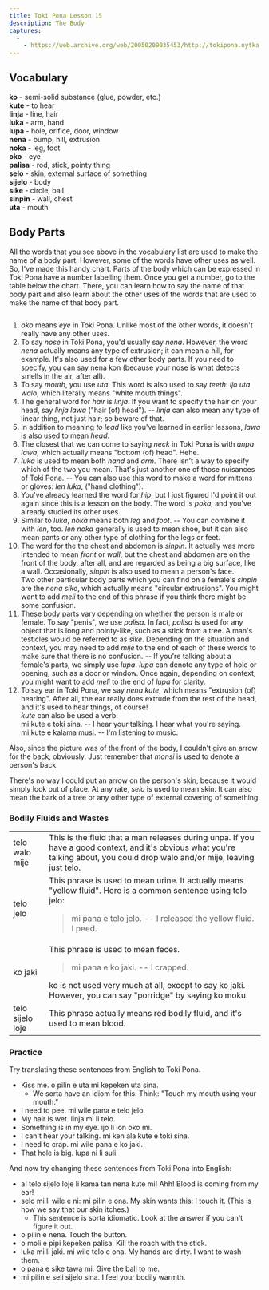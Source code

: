 ```yaml
---
title: Toki Pona Lesson 15
description: The Body
captures:
  -
    - https://web.archive.org/web/20050209035453/http://tokipona.nytka.org:80/lesson/lesson15.html
---
```


## Vocabulary
**ko** - semi-solid substance (glue, powder, etc.)  
**kute** - to hear  
**linja** - line, hair  
**luka** - arm, hand  
**lupa** - hole, orifice, door, window                 
**nena** - bump, hill, extrusion  
**noka** - leg, foot  
**oko** - eye  
**palisa** - rod, stick, pointy thing  
**selo** - skin, external surface of something  
**sijelo** - body  
**sike** - circle, ball  
**sinpin** - wall, chest  
**uta** - mouth

## Body Parts
All the words that you see above in the vocabulary list are used to make the name of a body part. However, some of the words have other uses as well. So, I've made this handy chart. Parts of the body which can be expressed in Toki Pona have a number labelling them. Once you get a number, go to the table below the chart. There, you can learn how to say the name of that body part and also learn about the other uses of the words that are used to make the name of that body part.

<img />

1. _oko_ means _eye_ in Toki Pona. Unlike most of the other words, it doesn't really have any other uses.
2. To say _nose_ in Toki Pona, you'd usually say _nena_. However, the word _nena_ actually means any type of extrusion; it can mean a hill, for example. It's also used for a few other body parts. If you need to specify, you can say nena kon (because your nose is what detects smells in the air, after all).
3. To say _mouth_, you use _uta_. This word is also used to say _teeth_: _ijo uta walo_, which literally means "white mouth things".
4. The general word for _hair_ is _linja_. If you want to specify the hair on your head, say _linja lawa_ ("hair (of) head"). -- _linja_ can also mean any type of linear thing, not just hair; so beware of that.
5. In addition to meaning _to lead_ like you've learned in earlier lessons, _lawa_ is also used to mean _head_.
6. The closest that we can come to saying _neck_ in Toki Pona is with _anpa lawa_, which actually means "bottom (of) head". Hehe.
7. _luka_ is used to mean both _hand_ and _arm_. There isn't a way to specify which of the two you mean. That's just another one of those nuisances of Toki Pona. -- You can also use this word to make a word for mittens or gloves: _len luka_, ("hand clothing").
8. You've already learned the word for _hip_, but I just figured I'd point it out again since this is a lesson on the body. The word is _poka_, and you've already studied its other uses.
9. Similar to _luka_, _noka_ means both _leg_ and _foot_. -- You can combine it with _len_, too. _len noka_ generally is used to mean shoe, but it can also mean pants or any other type of clothing for the legs or feet.
10. The word for the the chest and abdomen is _sinpin_. It actually was more intended to mean _front_ or _wall_, but the chest and abdomen are on the front of the body, after all, and are regarded as being a big surface, like a wall. Occasionally, _sinpin_ is also used to mean a person's face.  
  Two other particular body parts which you can find on a female's _sinpin_ are the _nena sike_, which actually means "circular extrusions". You might want to add _meli_ to the end of this phrase if you think there might be some confusion.
11. These body parts vary depending on whether the person is male or female. To say "penis", we use _palisa_. In fact, _palisa_ is used for any object that is long and pointy-like, such as a stick from a tree. A man's testicles would be referred to as _sike_. Depending on the situation and context, you may need to add _mije_ to the end of each of these words to make sure that there is no confusion. -- If you're talking about a female's parts, we simply use _lupa_. _lupa_ can denote any type of hole or opening, such as a door or window. Once again, depending on context, you might want to add _meli_ to the end of _lupa_ for clarity.
12. To say ear in Toki Pona, we say _nena kute_, which means "extrusion (of) hearing". After all, the ear really does extrude from the rest of the head, and it's used to hear things, of course!  
 _kute_ can also be used a verb:  
  mi kute e toki sina. -- I hear your talking. I hear what you're saying.  
  mi kute e kalama musi. -- I'm listening to music.

Also, since the picture was of the front of the body, I couldn't give an arrow for the back, obviously. Just remember that _monsi_ is used to denote a person's back.

There's no way I could put an arrow on the person's skin, because it would simply look out of place. At any rate, _selo_ is used to mean skin. It can also mean the bark of a tree or any other type of external covering of something.

### Bodily Fluids and Wastes

|              |                  |
|--------------|------------------|
|telo walo mije|This is the fluid that a man releases during unpa. If you have a good context, and it's obvious what you're talking about, you could drop walo and/or mije, leaving just telo.|
|telo jelo     |This phrase is used to mean urine. It actually means "yellow fluid". Here is a common sentence using telo jelo: <blockquote>mi pana e telo jelo. -- I released the yellow fluid. I peed.</blockquote>|
|ko jaki	     |This phrase is used to mean feces. <blockquote>mi pana e ko jaki. -- I crapped.</blockquote> ko is not used very much at all, except to say ko jaki. However, you can say "porridge" by saying ko moku.|
|telo sijelo loje|This phrase actually means red bodily fluid, and it's used to mean blood.|

 

### Practice
Try translating these sentences from English to Toki Pona.

- Kiss me.   <Spoiler>o pilin e uta mi kepeken uta sina.</Spoiler>  
  - We sorta have an idiom for this. Think: "Touch my mouth using your mouth."
- I need to pee.   <Spoiler>mi wile pana e telo jelo.</Spoiler>  
- My hair is wet.   <Spoiler>linja mi li telo.</Spoiler>  
- Something is in my eye.   <Spoiler>ijo li lon oko mi.</Spoiler>  
- I can't hear your talking.   <Spoiler>mi ken ala kute e toki sina.</Spoiler>  
- I need to crap.   <Spoiler>mi wile pana e ko jaki.</Spoiler>  
- That hole is big.   <Spoiler>lupa ni li suli.</Spoiler>  

And now try changing these sentences from Toki Pona into English:
- a! telo sijelo loje li kama tan nena kute mi!   <Spoiler>Ahh! Blood is coming from my ear!</Spoiler>  
- selo mi li wile e ni: mi pilin e ona.   <Spoiler>My skin wants this: I touch it. (This is how we say that our skin itches.)</Spoiler>  
  - This sentence is sorta idiomatic. Look at the answer if you can't figure it out.
- o pilin e nena.   <Spoiler>Touch the button.</Spoiler>  
- o moli e pipi kepeken palisa.   <Spoiler>Kill the roach with the stick.</Spoiler>  
- luka mi li jaki. mi wile telo e ona.   <Spoiler>My hands are dirty. I want to wash them.</Spoiler>  
- o pana e sike tawa mi.   <Spoiler>Give the ball to me.</Spoiler>  
- mi pilin e seli sijelo sina.   <Spoiler>I feel your bodily warmth.</Spoiler>  


 